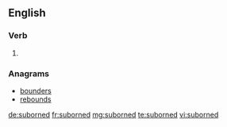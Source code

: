 ==English==

===Verb===
{{head|en|verb form}}

# {{en-past of|suborn}}

===Anagrams===
* [[bounders#English|bounders]]
* [[rebounds#English|rebounds]]

[[de:suborned]]
[[fr:suborned]]
[[mg:suborned]]
[[te:suborned]]
[[vi:suborned]]